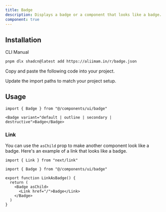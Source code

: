 ```yaml
---
title: Badge
description: Displays a badge or a component that looks like a badge.
component: true
---
```


<ComponentPreview
  name="badge-01"
  title="Badge"
  description="A default badge"
/>

<ComponentPreview
  name="badge-02"
  title="Badge"
  description="A default badge"
/>

<ComponentPreview
  name="badge-03"
  title="Badge"
  description="A default badge"
/>

<ComponentPreview
  name="badge-04"
  title="Badge"
  description="A default badge"
/>

<ComponentPreview
  name="badge-05"
  title="Badge"
  description="A default badge"
/>

## Installation

<CodeTabs>

<TabsList>
  <TabsTrigger value="cli">CLI</TabsTrigger>
  <TabsTrigger value="manual">Manual</TabsTrigger>
</TabsList>
<TabsContent value="cli">

```bash
pnpm dlx shadcn@latest add https://aliimam.in/r/badge.json
```

</TabsContent>

<TabsContent value="manual">

<Steps>

<Step>Copy and paste the following code into your project.</Step>

<ComponentSource name="badge" title="components/ui/badge.tsx" />

<Step>Update the import paths to match your project setup.</Step>

</Steps>

</TabsContent>

</CodeTabs>

## Usage

```tsx
import { Badge } from "@/components/ui/badge"
```

```tsx
<Badge variant="default | outline | secondary | destructive">Badge</Badge>
```

### Link

You can use the `asChild` prop to make another component look like a badge. Here's an example of a link that looks like a badge.

```tsx showLineNumbers
import { Link } from "next/link"

import { Badge } from "@/components/ui/badge"

export function LinkAsBadge() {
  return (
    <Badge asChild>
      <Link href="/">Badge</Link>
    </Badge>
  )
}
```
